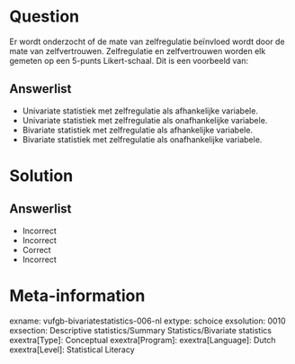 Question
========
  
Er wordt onderzocht of de mate van zelfregulatie beïnvloed wordt door de mate van zelfvertrouwen. Zelfregulatie en zelfvertrouwen worden elk gemeten op een 5-punts Likert-schaal. Dit is een voorbeeld van: 
  
Answerlist
----------
* Univariate statistiek met zelfregulatie als afhankelijke variabele.
* Univariate statistiek met zelfregulatie als onafhankelijke variabele.
* Bivariate statistiek met zelfregulatie als afhankelijke variabele.
* Bivariate statistiek met zelfregulatie als onafhankelijke variabele.


Solution
========

Answerlist
----------
* Incorrect
* Incorrect
* Correct
* Incorrect

Meta-information
================
exname: vufgb-bivariatestatistics-006-nl
extype: schoice
exsolution: 0010
exsection: Descriptive statistics/Summary Statistics/Bivariate statistics
exextra[Type]: Conceptual
exextra[Program]: 
exextra[Language]: Dutch
exextra[Level]: Statistical Literacy 